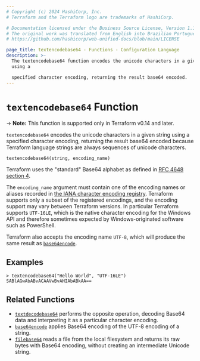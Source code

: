 ```yaml
---
# Copyright (c) 2024 HashiCorp, Inc.
# Terraform and the Terraform logo are trademarks of HashiCorp.

# Documentation licensed under the Business Source License, Version 1.1.
# The original work was translated from English into Brazilian Portuguese.
# https://github.com/hashicorp/web-unified-docs/blob/main/LICENSE

page_title: textencodebase64 - Functions - Configuration Language
description: >-
  The textencodebase64 function encodes the unicode characters in a given string
  using a

  specified character encoding, returning the result base64 encoded.
---
```


# `textencodebase64` Function

-> **Note:** This function is supported only in Terraform v0.14 and later.

`textencodebase64` encodes the unicode characters in a given string using a
specified character encoding, returning the result base64 encoded because
Terraform language strings are always sequences of unicode characters.

```hcl
textencodebase64(string, encoding_name)
```

Terraform uses the "standard" Base64 alphabet as defined in
[RFC 4648 section 4](https://tools.ietf.org/html/rfc4648#section-4).

The `encoding_name` argument must contain one of the encoding names or aliases
recorded in
[the IANA character encoding registry](https://www.iana.org/assignments/character-sets/character-sets.xhtml).
Terraform supports only a subset of the registered encodings, and the encoding
support may vary between Terraform versions. In particular Terraform supports
`UTF-16LE`, which is the native character encoding for the Windows API and
therefore sometimes expected by Windows-originated software such as PowerShell.

Terraform also accepts the encoding name `UTF-8`, which will produce the same
result as [`base64encode`](/terraform/language/functions/base64encode).

## Examples

```
> textencodebase64("Hello World", "UTF-16LE")
SABlAGwAbABvACAAVwBvAHIAbABkAA==
```

## Related Functions

* [`textdecodebase64`](/terraform/language/functions/textdecodebase64) performs the opposite operation,
  decoding Base64 data and interpreting it as a particular character encoding.
* [`base64encode`](/terraform/language/functions/base64encode) applies Base64 encoding of the UTF-8
  encoding of a string.
* [`filebase64`](/terraform/language/functions/filebase64) reads a file from the local filesystem
  and returns its raw bytes with Base64 encoding, without creating an
  intermediate Unicode string.
